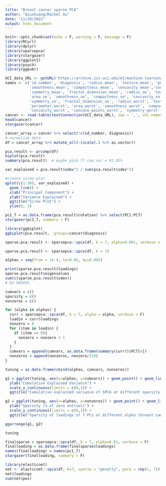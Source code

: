 ```yaml
---
title: "Breast cancer sparse PCA"
author: "Qiushuang/Rachel Xu"
date: "11/20/2022"
output: html_document
---
```


```r
knitr::opts_chunk$set(echo = F, warning = F, message = F)
library(RCurl)
library(dplyr)
library(sparsepca)
library(stargazer)
library(ggplot2)
library(psych)
library(ggpubr)
```

```r
UCI_data_URL <- getURL('https://archive.ics.uci.edu/ml/machine-learning-databases/breast-cancer-wisconsin/wdbc.data')
names <- c('id_number', 'diagnosis', 'radius_mean', 'texture_mean', 'perimeter_mean', 'area_mean', 
           'smoothness_mean', 'compactness_mean', 'concavity_mean','concave_points_mean', 
           'symmetry_mean', 'fractal_dimension_mean', 'radius_se', 'texture_se', 'perimeter_se', 
           'area_se', 'smoothness_se', 'compactness_se', 'concavity_se', 'concave_points_se', 
           'symmetry_se', 'fractal_dimension_se', 'radius_worst', 'texture_worst', 
           'perimeter_worst', 'area_worst', 'smoothness_worst', 'compactness_worst', 
           'concavity_worst', 'concave_points_worst', 'symmetry_worst', 'fractal_dimension_worst')
cancer <- read.table(textConnection(UCI_data_URL), sep = ',', col.names = names)
head(cancer)
stargazer(cancer)

cancer_array = cancer %>% select(!c(id_number, diagnosis))
# normalize data
df = cancer_array %>% mutate_all(~(scale(.) %>% as.vector))
```



```r
pca.result <- prcomp(df)
biplot(pca.result)
summary(pca.result)  # maybe pick 7? cum var = 91.01%

var_explained = pca.result$sdev^2 / sum(pca.result$sdev^2)

#create scree plot
qplot(c(1:30), var_explained) + 
  geom_line() + 
  xlab("Principal Component") + 
  ylab("Variance Explained") +
  ggtitle("Scree Plot") +
  ylim(0, 1)

pc1_7 = as.data.frame(pca.result$rotation) %>% select(PC1:PC7)
stargazer(pc1_7, summary = F)

library(ggbiplot)
ggbiplot(pca.result,  groups=cancer$diagnosis)
```

```r
sparse.pca.result <- sparsepca::spca(df, k = 7, alpha=0.001, verbose = F)
```




```r
sparse.pca.result <- sparsepca::spca(df, k = 7)

alphas = seq(from = 1e-4, to=0.05, by=0.001)

print(sparse.pca.result$loadings)
sparse.pca.result$eigenvalues
sum(c(sparse.pca.result$sdev))
# 83.90503%

cumvars = c()
sparsity = c()
nonzeros = c()

for (alpha in alphas) {
  curr = sparsepca::spca(df, k = 7, alpha = alpha, verbose = F)
  loadin = curr$loadings
  nonzero = 0
  for (item in loadin) {
    if (item == 0){
      nonzero = nonzero + 1
    }
  }
  cumvars = append(cumvars, as.data.frame(summary(curr))$PC7[4])
  nonzeros = append(nonzeros, nonzero/210)
}

tuning = as.data.frame(cbind(alphas, cumvars, nonzeros))

g1 = ggplot(tuning, aes(x=alphas, y=cumvars)) + geom_point() + geom_line() + 
  ylab("Cumulative Explained Variance") +
  scale_y_continuous(limits = c(0,1)) +
  ggtitle("Cumulative explained variance of SPCA at different sparsity (breast cancer data)")

g2 = ggplot(tuning, aes(x=alphas, y=nonzeros)) + geom_point() + geom_line() + 
  ylab("Sparsity (% of zero entries)") +
  scale_y_continuous(limits = c(0,1)) +
  ggtitle("Sparsity of loadings of 7 PCs at different alpha (breast cancer data)")

ggarrange(g1, g2)

tuning
```

```r
finalsparse = sparsepca::spca(df, k = 7, alpha=0.01, verbose = F)
finalloading = as.data.frame(finalsparse$loadings)
names(finalloading) = names(pc1_7)
stargazer(finalloading, summary = F)
```


```r
library(elasticnet)
net <- elasticnet::spca(df, K=7, sparse = "penalty", para = rep(1, 7))
net$loadings
sum(net$pev)
```


